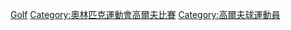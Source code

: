 [[Category:夏季奧運各項目運動員|Golf]]
[[Category:奧林匹克運動會高爾夫比賽|Category:奧林匹克運動會高爾夫比賽]]
[[Category:高爾夫球運動員|Category:高爾夫球運動員]]
